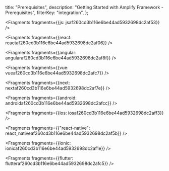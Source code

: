   title: "Prerequisites",
  description: "Getting Started with Amplify Framework - Prerequisites",
  filterKey: "integration",
};


<Fragments fragments={{js: jsaf260cd3b116e6be44ad5932698dc2af53}} />


<Fragments fragments={{react: reactaf260cd3b116e6be44ad5932698dc2af06}} />


<Fragments fragments={{angular: angularaf260cd3b116e6be44ad5932698dc2af8f}} />


<Fragments fragments={{vue: vueaf260cd3b116e6be44ad5932698dc2afc7}} />


<Fragments fragments={{next: nextaf260cd3b116e6be44ad5932698dc2af7e}} />


<Fragments fragments={{android: androidaf260cd3b116e6be44ad5932698dc2afcc}} />


<Fragments fragments={{ios: iosaf260cd3b116e6be44ad5932698dc2aff3}} />


<Fragments
  fragments={{"react-native": react_nativeaf260cd3b116e6be44ad5932698dc2af5b}}
/>


<Fragments fragments={{ionic: ionicaf260cd3b116e6be44ad5932698dc2af1e}} />


<Fragments fragments={{flutter: flutteraf260cd3b116e6be44ad5932698dc2afc5}} />
